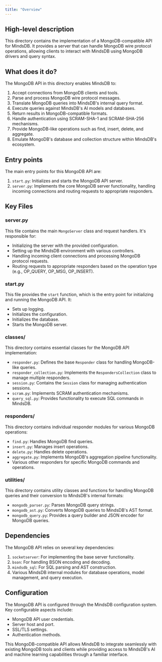 ```yaml
---
title: "Overview"
---
```


## High-level description
This directory contains the implementation of a MongoDB-compatible API for MindsDB. It provides a server that can handle MongoDB wire protocol operations, allowing clients to interact with MindsDB using MongoDB drivers and query syntax.

## What does it do?
The MongoDB API in this directory enables MindsDB to:

1. Accept connections from MongoDB clients and tools.
2. Parse and process MongoDB wire protocol messages.
3. Translate MongoDB queries into MindsDB's internal query format.
4. Execute queries against MindsDB's AI models and databases.
5. Return results in MongoDB-compatible formats.
6. Handle authentication using SCRAM-SHA-1 and SCRAM-SHA-256 mechanisms.
7. Provide MongoDB-like operations such as find, insert, delete, and aggregate.
8. Emulate MongoDB's database and collection structure within MindsDB's ecosystem.

## Entry points
The main entry points for this MongoDB API are:

1. `start.py`: Initializes and starts the MongoDB API server.
2. `server.py`: Implements the core MongoDB server functionality, handling incoming connections and routing requests to appropriate responders.

## Key Files

### server.py
This file contains the main `MongoServer` class and request handlers. It's responsible for:
- Initializing the server with the provided configuration.
- Setting up the MindsDB environment with various controllers.
- Handling incoming client connections and processing MongoDB protocol requests.
- Routing requests to appropriate responders based on the operation type (e.g., OP_QUERY, OP_MSG, OP_INSERT).

### start.py
This file provides the `start` function, which is the entry point for initializing and running the MongoDB API. It:
- Sets up logging.
- Initializes the configuration.
- Initializes the database.
- Starts the MongoDB server.

### classes/
This directory contains essential classes for the MongoDB API implementation:
- `responder.py`: Defines the base `Responder` class for handling MongoDB-like queries.
- `responder_collection.py`: Implements the `RespondersCollection` class to manage multiple responders.
- `session.py`: Contains the `Session` class for managing authentication sessions.
- `scram.py`: Implements SCRAM authentication mechanisms.
- `query_sql.py`: Provides functionality to execute SQL commands in MindsDB.

### responders/
This directory contains individual responder modules for various MongoDB operations:
- `find.py`: Handles MongoDB find queries.
- `insert.py`: Manages insert operations.
- `delete.py`: Handles delete operations.
- `aggregate.py`: Implements MongoDB's aggregation pipeline functionality.
- Various other responders for specific MongoDB commands and operations.

### utilities/
This directory contains utility classes and functions for handling MongoDB queries and their conversion to MindsDB's internal formats:
- `mongodb_parser.py`: Parses MongoDB query strings.
- `mongodb_ast.py`: Converts MongoDB queries to MindsDB's AST format.
- `mongodb_query.py`: Provides a query builder and JSON encoder for MongoDB queries.

## Dependencies
The MongoDB API relies on several key dependencies:

1. `socketserver`: For implementing the base server functionality.
2. `bson`: For handling BSON encoding and decoding.
3. `mindsdb_sql`: For SQL parsing and AST construction.
4. Various MindsDB internal modules for database operations, model management, and query execution.

## Configuration
The MongoDB API is configured through the MindsDB configuration system. Key configurable aspects include:
- MongoDB API user credentials.
- Server host and port.
- SSL/TLS settings.
- Authentication methods.

This MongoDB-compatible API allows MindsDB to integrate seamlessly with existing MongoDB tools and clients while providing access to MindsDB's AI and machine learning capabilities through a familiar interface.